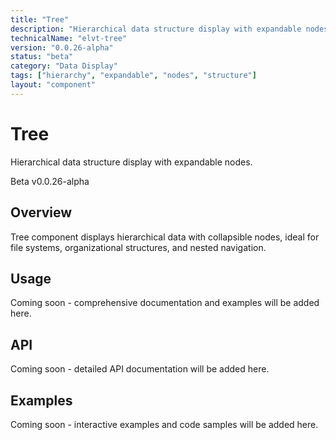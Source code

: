 ```yaml
---
title: "Tree"
description: "Hierarchical data structure display with expandable nodes."
technicalName: "elvt-tree"
version: "0.0.26-alpha"
status: "beta"
category: "Data Display"
tags: ["hierarchy", "expandable", "nodes", "structure"]
layout: "component"
---
```


# Tree

Hierarchical data structure display with expandable nodes.

<elvt-badge tone="primary" size="small">Beta</elvt-badge> <elvt-badge tone="neutral" size="small">v0.0.26-alpha</elvt-badge>

## Overview

Tree component displays hierarchical data with collapsible nodes, ideal for file systems, organizational structures, and nested navigation.

## Usage

Coming soon - comprehensive documentation and examples will be added here.

## API

Coming soon - detailed API documentation will be added here.

## Examples

Coming soon - interactive examples and code samples will be added here.